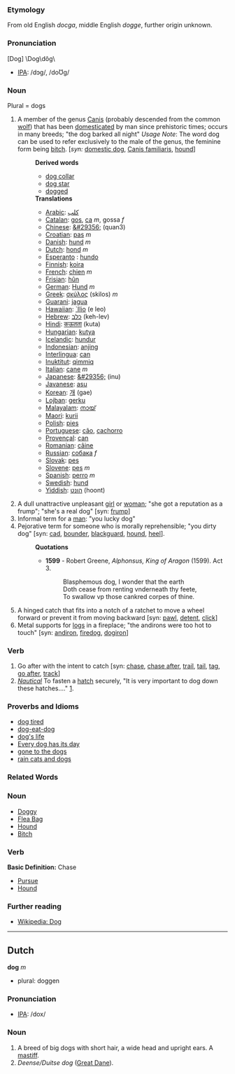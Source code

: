 ===Etymology===
From old English ''docga'', middle English ''dogge'', further origin unknown.
 
===Pronunciation===
[Dog] \Dog\dôg\
*[[w:IPA|IPA]]: /dɔg/, /doƱg/

===Noun===
Plural = dogs
# A member of the genus [[Canis]] (probably descended from the common [[wolf]]) that has been [[domesticated]] by man since prehistoric times; occurs in many breeds; "the dog barked all night" ''Usage Note'': The word dog can be used to refer exclusively to the male of the genus, the feminine form being [[bitch]]. [''syn:'' [[domestic dog]], [[Canis familiaris]], [[hound]]]
#:'''Derived words'''
#:*[[dog collar]]
#:*[[dog star]]
#:*[[dogged]]
#:'''Translations'''
#:*[[Arabic]]: [[كلب]]
#:*[[Catalan]]: [[gos]], [[ca]] ''m'', gossa ''f''
#:*[[Chinese]]: [[&#29356;]] (quan3)
#:*[[Croatian]]: [[pas]] ''m''
#:*[[Danish]]: [[hund]] ''m''
#:*[[Dutch]]: [[hond]] ''m''
#:*[[Esperanto]] : [[hundo]]
#:*[[Finnish]]: [[koira]]
#:*[[French]]: [[chien]] ''m''
#:*[[Frisian]]: [[hûn]]
#:*[[German]]: [[Hund]] ''m''
#:*[[Greek]]: [[σκύλος]] (skilos) ''m''
#:*[[Guarani]]: [[jagua]]
#:*[[Hawaiian]]: [[`Ilio]]  (e leo) 
#:*[[Hebrew]]: [[כלב]] (keh-lev)
#:*[[Hindi]]: [[कऊतता]] (kuta)
#:*[[Hungarian]]: [[kutya]]
#:*[[Icelandic]]: [[hundur]]
#:*[[Indonesian]]: [[anjing]]
#:*[[Interlingua]]: [[can]]
#:*[[Inuktitut]]: [[qimmiq]]
#:*[[Italian]]: [[cane]] ''m''
#:*[[Japanese]]: [[&#29356;]] (inu)
#:*[[Javanese]]: [[asu]]
#:*[[Korean]]: [[개]] (gae)
#:*[[Lojban]]: [[gerku]]
#:*[[Malayalam]]: [[നായ്]]
#:*[[Maori]]: [[kurii]]
#:*[[Polish]]: [[pies]]
#:*[[Portuguese]]: [[cão]], [[cachorro]]
#:*[[Provençal]]: [[can]]
#:*[[Romanian]]: [[câine]]
#:*[[Russian]]: [[собака]] ''f''
#:*[[Slovak]]: [[pes]]
#:*[[Slovene]]: [[pes]] ''m''
#:*[[Spanish]]: [[perro]] ''m''
#:*[[Swedish]]: [[hund]]
#:*[[Yiddish]]: [[הונט]] (hoont)
# A dull unattractive unpleasant [[girl]] or [[woman]]; "she got a reputation as a frump"; "she's a real dog" [syn: [[frump]]]
# Informal term for a [[man]]: "you lucky dog"
# Pejorative term for someone who is morally reprehensible; "you dirty dog" [syn: [[cad]], [[bounder]], [[blackguard]], [[hound]], [[heel]]].
#:'''Quotations'''
#:*'''1599''' - Robert Greene, ''Alphonsus, King of Aragon'' (1599). Act 3.
#:*:Blasphemous dog, I wonder that the earth
#:*:Doth cease from renting vnderneath thy feete,
#:*:To swallow vp those cankred corpes of thine. 
# A hinged catch that fits into a notch of a ratchet to move a wheel forward or prevent it from moving backward [syn: [[pawl]], [[detent]], [[click]]]
# Metal supports for [[log]]s in a fireplace; "the andirons were too hot to touch" [syn: [[andiron]], [[firedog]], [[dogiron]]]


===Verb===
# Go after with the intent to catch [syn: [[chase]], [[chase after]], [[trail]], [[tail]], [[tag]], [[go after]], [[track]]]
# <i>[[nautical terms|Nautical]]</i> To fasten a [[hatch]] securely, "It is very important to dog down these hatches...." [http://www.vonwentzel.net/Prout/08.OEM/04.Hatches/].

=== Proverbs and Idioms ===
*[[dog tired]]
*[[dog-eat-dog]]
*[[dog's life]]
*[[Every dog has its day]]
*[[gone to the dogs]]
*[[rain cats and dogs]]

=== Related Words ===

===Noun===

*[[Doggy]]
*[[Flea Bag]]
*[[Hound]]
*[[Bitch]]

===Verb===
'''Basic Definition:''' Chase
*[[Pursue]]
*[[Hound]]

=== Further reading ===
*[[en:Dog|Wikipedia: Dog]]

----
==Dutch==
'''dog''' ''m''
*plural: doggen

===Pronunciation===
*[[w:IPA|IPA]]: /dox/

===Noun===
#A breed of big dogs with short hair, a wide head and upright ears. A [[mastiff]].
#''Deense/Duitse dog'' ([[Great Dane]]).